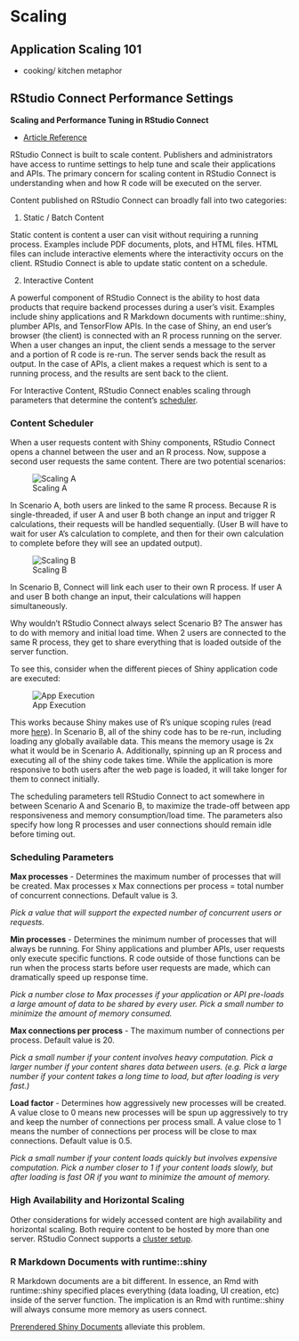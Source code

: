 # Scaling 

## Application Scaling 101

- cooking/ kitchen metaphor

## RStudio Connect Performance Settings

**Scaling and Performance Tuning in RStudio Connect**

- [Article Reference](https://support.rstudio.com/hc/en-us/articles/231874748-scaling-and-performance-tuning-rstudio-connect)

RStudio Connect is built to scale content. Publishers and administrators have access to runtime settings to help tune and scale their applications and APIs. The primary concern for scaling content in RStudio Connect is understanding when and how R code will be executed on the server.

Content published on RStudio Connect can broadly fall into two categories:

1. Static / Batch Content

Static content is content a user can visit without requiring a running process. Examples include PDF documents, plots, and HTML files. HTML files can include interactive elements where the interactivity occurs on the client. RStudio Connect is able to update static content on a schedule.

2. Interactive Content

A powerful component of RStudio Connect is the ability to host data products that require backend processes during a user's visit. Examples include shiny applications and R Markdown documents with runtime::shiny, plumber APIs, and TensorFlow APIs. In the case of Shiny, an end user's browser (the client) is connected with an R process running on the server. When a user changes an input, the client sends a message to the server and a portion of R code is re-run. The server sends back the result as output. In the case of APIs, a client makes a request which is sent to a running process, and the results are sent back to the client.

For Interactive Content, RStudio Connect enables scaling through parameters that determine the content's [scheduler](https://docs.rstudio.com/connect/admin/appendix-configuration.html#appendix-configuration-scheduler).

### Content Scheduler

When a user requests content with Shiny components, RStudio Connect opens a channel between the user and an R process. Now, suppose a second user requests the same content. There are two potential scenarios:

![Scaling A](imgs/scaling/scaling-a.png)

In Scenario A, both users are linked to the same R process. Because R is single-threaded, if user A and user B both change an input and trigger R calculations, their requests will be handled sequentially. (User B will have to wait for user A’s calculation to complete, and then for their own calculation to complete before they will see an updated output).

![Scaling B](imgs/scaling/scaling-b.png)

In Scenario B, Connect will link each user to their own R process. If user A and user B both change an input, their calculations will happen simultaneously. 

Why wouldn’t RStudio Connect always select Scenario B? The answer has to do with memory and initial load time. When 2 users are connected to the same R process, they get to share everything that is loaded outside of the server function.

To see this, consider when the different pieces of Shiny application code are executed:

![App Execution](imgs/scaling/app-execution.png)

This works because Shiny makes use of R’s unique scoping rules (read more [here](http://shiny.rstudio.com/articles/scoping.html)). In Scenario B, all of the shiny code has to be re-run, including loading any globally available data. This means the memory usage is 2x what it would be in Scenario A. Additionally, spinning up an R process and executing all of the shiny code takes time. While the application is more responsive to both users after the web page is loaded, it will take longer for them to connect initially.

The scheduling parameters tell RStudio Connect to act somewhere in between Scenario A and Scenario B, to maximize the trade-off between app responsiveness and memory consumption/load time. The parameters also specify how long R processes and user connections should remain idle before timing out.

### Scheduling Parameters

**Max processes** - Determines the maximum number of processes that will be created. Max processes x Max connections per process = total number of concurrent connections. Default value is 3.

_Pick a value that will support the expected number of concurrent users or requests._

**Min processes** - Determines the minimum number of processes that will always be running. For Shiny applications and plumber APIs, user requests only execute specific functions. R code outside of those functions can be run when the process starts before user requests are made, which can dramatically speed up response time.

_Pick a number close to Max processes if your application or API pre-loads a large amount of data to be shared by every user. Pick a small number to minimize the amount of memory consumed._

**Max connections per process** - The maximum number of connections per process. Default value is 20.

_Pick a small number if your content involves heavy computation. Pick a larger number if your content shares data between users. (e.g. Pick a large number if your content takes a long time to load, but after loading is very fast.)_

**Load factor** - Determines how aggressively new processes will be created.  A value close to 0 means new processes will be spun up aggressively to try and keep the number of connections per process small. A value close to 1 means the number of connections per process will be close to max connections. Default value is 0.5.

_Pick a small number if your content loads quickly but involves expensive computation. Pick a number closer to 1 if your content loads slowly, but after loading is fast OR if you want to minimize the amount of memory._

### High Availability and Horizontal Scaling

Other considerations for widely accessed content are high availability and horizontal scaling. Both require content to be hosted by more than one server. RStudio Connect supports a [cluster setup](https://docs.rstudio.com/connect/admin/high-availability.html).

### R Markdown Documents with runtime::shiny

R Markdown documents are a bit different. In essence, an Rmd with runtime::shiny specified places everything (data loading, UI creation, etc) inside of the server function. The implication is an Rmd with runtime::shiny will always consume more memory as users connect.

[Prerendered Shiny Documents](https://rmarkdown.rstudio.com/authoring_shiny_prerendered.html) alleviate this problem.
